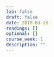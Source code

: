 ```yaml
---
lab: false
draft: false
date: 2018-03-28
readings: []
optional: []
course_week: 1
description: ""
---
```

